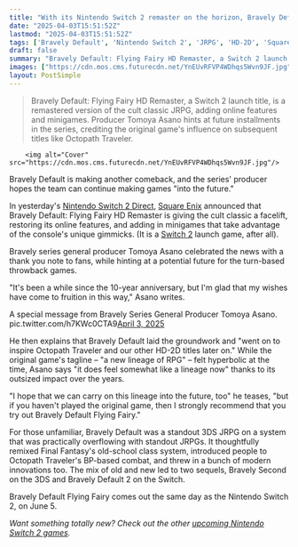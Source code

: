 ```yaml
---
title: "With its Nintendo Switch 2 remaster on the horizon, Bravely Default producer hopes 'we can carry on this lineage into the future'"
date: "2025-04-03T15:51:52Z"
lastmod: "2025-04-03T15:51:52Z"
tags: ['Bravely Default', 'Nintendo Switch 2', 'JRPG', 'HD-2D', 'Square Enix', 'Turn-Based Combat', 'Remaster']
draft: false
summary: "Bravely Default: Flying Fairy HD Remaster, a Switch 2 launch title, is a remastered version of the cult classic JRPG, adding online features and minigames.  Producer Tomoya Asano hints at future installments in the series, crediting the original game's influence on subsequent titles like Octopath Traveler."
images: ["https://cdn.mos.cms.futurecdn.net/YnEUvRFVP4WDhqs5Wvn9JF.jpg"]
layout: PostSimple
---
```

> Bravely Default: Flying Fairy HD Remaster, a Switch 2 launch title, is a remastered version of the cult classic JRPG, adding online features and minigames.  Producer Tomoya Asano hints at future installments in the series, crediting the original game's influence on subsequent titles like Octopath Traveler.


        <img alt="Cover" src="https://cdn.mos.cms.futurecdn.net/YnEUvRFVP4WDhqs5Wvn9JF.jpg"/>
        
Bravely Default is making another comeback, and the series' producer hopes the team can continue making games "into the future."

In yesterday's [Nintendo Switch 2 Direct](https://www.gamesradar.com/games/nintendo-switch-2-direct-april-2025-everything-announced/), [Square Enix](https://www.gamesradar.com/tag/square_enix/) announced that Bravely Default: Flying Fairy HD Remaster is giving the cult classic a facelift, restoring its online features, and adding in minigames that take advantage of the console's unique gimmicks. (It is a [Switch 2](https://www.gamesradar.com/nintendo-switch-2-guide/) launch game, after all).

Bravely series general producer Tomoya Asano celebrated the news with a thank you note to fans, while hinting at a potential future for the turn-based throwback games.

"It's been a while since the 10-year anniversary, but I'm glad that my wishes have come to fruition in this way," Asano writes.

A special message from Bravely Series General Producer Tomoya Asano. pic.twitter.com/h7KWc0CTA9[April 3, 2025](https://twitter.com/cantworkitout/status/1907784430132863209)

He then explains that Bravely Default laid the groundwork and "went on to inspire Octopath Traveler and our other HD-2D titles later on." While the original game's tagline – "a new lineage of RPG" – felt hyperbolic at the time, Asano says "it does feel somewhat like a lineage now" thanks to its outsized impact over the years.

"I hope that we can carry on this lineage into the future, too" he teases, "but if you haven't played the original game, then I strongly recommend that you try out Bravely Default Flying Fairy."

For those unfamiliar, Bravely Default was a standout 3DS JRPG on a system that was practically overflowing with standout JRPGs. It thoughtfully remixed Final Fantasy's old-school class system, introduced people to Octopath Traveler's BP-based combat, and threw in a bunch of modern innovations too. The mix of old and new led to two sequels, Bravely Second on the 3DS and Bravely Default 2 on the Switch.

Bravely Default Flying Fairy comes out the same day as the Nintendo Switch 2, on June 5.

*Want something totally new? Check out the other *[<em>upcoming Nintendo Switch 2 games</em>](https://www.gamesradar.com/upcoming-switch-2-games/)*.*
        